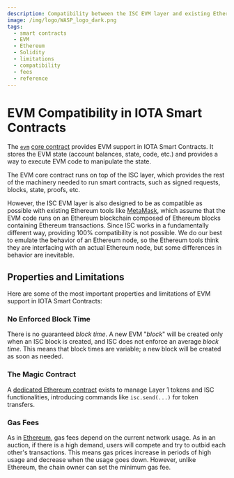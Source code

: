 ```yaml
---
description: Compatibility between the ISC EVM layer and existing Ethereum smart contracts and tooling.
image: /img/logo/WASP_logo_dark.png
tags:
  - smart contracts
  - EVM
  - Ethereum
  - Solidity
  - limitations
  - compatibility
  - fees
  - reference
---
```


# EVM Compatibility in IOTA Smart Contracts

The [`evm`](../reference/core-contracts/evm.md) [core contract](../reference/core-contracts/overview.md)
provides EVM support in IOTA Smart Contracts. It stores the EVM state (account balances, state, code,
etc.) and provides a way to execute EVM code to manipulate the state.

The EVM core contract runs on top of the ISC layer, which provides the rest of the machinery needed to run smart
contracts, such as signed requests, blocks, state, proofs, etc.

However, the ISC EVM layer is also designed to be as compatible as possible with existing Ethereum tools
like [MetaMask](https://metamask.io/), which assume that the EVM code runs on an Ethereum blockchain composed of
Ethereum blocks containing Ethereum transactions. Since ISC works in a fundamentally different way,
providing 100% compatibility is not possible. We do our best to emulate the behavior of an Ethereum node, so the
Ethereum tools think they are interfacing with an actual Ethereum node, but some differences in behavior are inevitable.

## Properties and Limitations

Here are some of the most important properties and limitations of EVM support in IOTA Smart Contracts:

### No Enforced Block Time

There is no guaranteed _block time_. A new EVM "_block_" will be created only when an ISC block is created, and ISC does
not enforce an average _block time_. This means that block times are variable; a new block will be created as soon as needed. 

### The Magic Contract

A [dedicated Ethereum contract](../how-tos/core-contracts/introduction.md) exists to manage Layer 1 tokens and ISC
functionalities, introducing commands like `isc.send(...)` for token transfers.

### Gas Fees

As in [Ethereum](https://ethereum.org/en/developers/docs/gas), gas fees depend on the current network usage. As in an 
auction, if there is a high demand, users will compete and try to outbid each other's transactions. This means gas prices
increase in periods of high usage and decrease when the usage goes down.  However, unlike Ethereum, the chain owner can set
the minimum gas fee.

<QueryGasFees />


